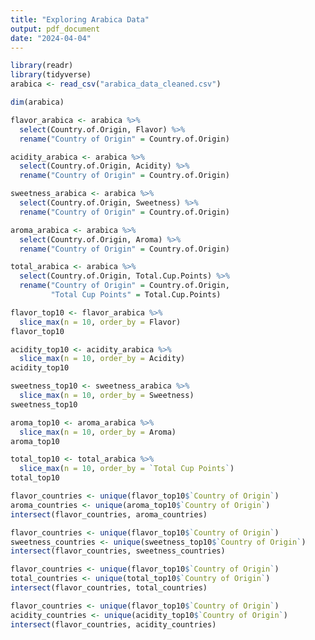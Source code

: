 ```yaml
---
title: "Exploring Arabica Data"
output: pdf_document
date: "2024-04-04"
---
```


```r
library(readr)
library(tidyverse)
arabica <- read_csv("arabica_data_cleaned.csv")

dim(arabica)
```

```r
flavor_arabica <- arabica %>%
  select(Country.of.Origin, Flavor) %>%
  rename("Country of Origin" = Country.of.Origin)

acidity_arabica <- arabica %>%
  select(Country.of.Origin, Acidity) %>%
  rename("Country of Origin" = Country.of.Origin)

sweetness_arabica <- arabica %>%
  select(Country.of.Origin, Sweetness) %>%
  rename("Country of Origin" = Country.of.Origin)

aroma_arabica <- arabica %>%
  select(Country.of.Origin, Aroma) %>%
  rename("Country of Origin" = Country.of.Origin)

total_arabica <- arabica %>%
  select(Country.of.Origin, Total.Cup.Points) %>%
  rename("Country of Origin" = Country.of.Origin,
         "Total Cup Points" = Total.Cup.Points)
```

```r
flavor_top10 <- flavor_arabica %>% 
  slice_max(n = 10, order_by = Flavor)
flavor_top10

acidity_top10 <- acidity_arabica %>% 
  slice_max(n = 10, order_by = Acidity)
acidity_top10

sweetness_top10 <- sweetness_arabica %>% 
  slice_max(n = 10, order_by = Sweetness)
sweetness_top10

aroma_top10 <- aroma_arabica %>% 
  slice_max(n = 10, order_by = Aroma)
aroma_top10

total_top10 <- total_arabica %>% 
  slice_max(n = 10, order_by = `Total Cup Points`)
total_top10

```

```r
flavor_countries <- unique(flavor_top10$`Country of Origin`)
aroma_countries <- unique(aroma_top10$`Country of Origin`)
intersect(flavor_countries, aroma_countries)

flavor_countries <- unique(flavor_top10$`Country of Origin`)
sweetness_countries <- unique(sweetness_top10$`Country of Origin`)
intersect(flavor_countries, sweetness_countries)

flavor_countries <- unique(flavor_top10$`Country of Origin`)
total_countries <- unique(total_top10$`Country of Origin`)
intersect(flavor_countries, total_countries)

flavor_countries <- unique(flavor_top10$`Country of Origin`)
acidity_countries <- unique(acidity_top10$`Country of Origin`)
intersect(flavor_countries, acidity_countries)
```





